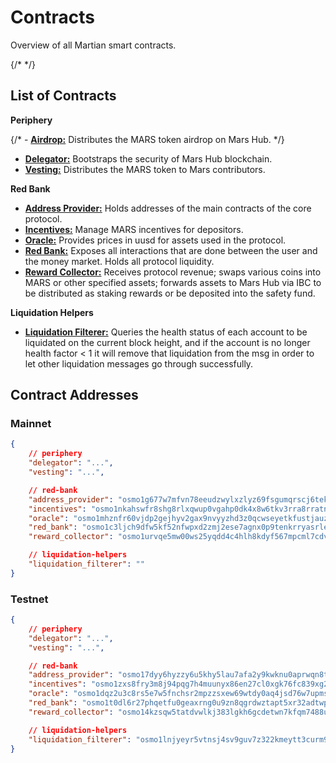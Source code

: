 # Contracts


Overview of all Martian smart contracts.

<Cards title="Contracts" />
{/* <DocCardList /> */}

## List of Contracts

**Periphery**

{/* - [**Airdrop:**](./mars-hub/airdrop) Distributes the MARS token airdrop on Mars Hub. */}
- [**Delegator:**](./mars-hub/delegator) Bootstraps the security of Mars Hub blockchain.
- [**Vesting:**](./mars-hub/vesting) Distributes the MARS token to Mars contributors.

**Red Bank** 

- [**Address Provider:**](./red-bank/address-provider) Holds addresses of the main contracts of the core protocol.
- [**Incentives:**](./red-bank/incentives) Manage MARS incentives for depositors.
- [**Oracle:**](../../develop/contracts/red-bank/oracle/oracle-intro) Provides prices in uusd for assets used in the protocol.
- [**Red Bank:**](./red-bank/)  Exposes all interactions that are done between the user and the money market. Holds all protocol liquidity.
- [**Reward Collector:**](../../develop/contracts/red-bank/rewards-collector/rewards-collector-intro) Receives protocol revenue; swaps various coins into MARS or other specified assets; forwards assets to Mars Hub via IBC to be distributed as staking rewards or be deposited into the safety fund. 

**Liquidation Helpers**

- [**Liquidation Filterer:**](./liquidation-helpers/liquidation-filterer) Queries the health status of each account to be liquidated on the current block height, and if the account is no longer health factor < 1 it will remove that liquidation from the msg in order to let other liquidation messages go through successfully.

## Contract Addresses

### Mainnet

```json
{
    // periphery
    "delegator": "...", 
    "vesting": "...",

    // red-bank
    "address_provider": "osmo1g677w7mfvn78eeudzwylxzlyz69fsgumqrscj6tekhdvs8fye3asufmvxr", 
    "incentives": "osmo1nkahswfr8shg8rlxqwup0vgahp0dk4x8w6tkv3rra8rratnut36sk22vrm", 
    "oracle": "osmo1mhznfr60vjdp2gejhyv2gax9nvyyzhd3z0qcwseyetkfustjauzqycsy2g", 
    "red_bank": "osmo1c3ljch9dfw5kf52nfwpxd2zmj2ese7agnx0p9tenkrryasrle5sqf3ftpg", 
    "reward_collector": "osmo1urvqe5mw00ws25yqdd4c4hlh8kdyf567mpcml7cdve9w08z0ydcqvsrgdy", 

    // liquidation-helpers
    "liquidation_filterer": ""
}
```

### Testnet

```json
{
    // periphery
    "delegator": "...", 
    "vesting": "...",

    // red-bank
    "address_provider": "osmo17dyy6hyzzy6u5khy5lau7afa2y9kwknu0aprwqn8twndw2qhv8ls6msnjr", 
    "incentives": "osmo1zxs8fry3m8j94pqg7h4muunyx86en27cl0xgk76fc839xg2qnn6qtpjs48", 
    "oracle": "osmo1dqz2u3c8rs5e7w5fnchsr2mpzzsxew69wtdy0aq4jsd76w7upmsstqe0s8", 
    "red_bank": "osmo1t0dl6r27phqetfu0geaxrng0u9zn8qgrdwztapt5xr32adtwptaq6vwg36", 
    "reward_collector": "osmo14kzsqw5tatdvwlkj383lgkh6gcdetwn7kfqm7488uargyy2lpucqsyv53j",

    // liquidation-helpers
    "liquidation_filterer": "osmo1lnjyeyr5vtnsj4sv9guv7z322kmeytt3curm9u840yg2y2hk5w6qsdjjzu"
}
```

